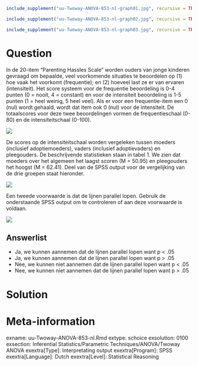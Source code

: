 ```{r, echo = FALSE, results = "hide"}
include_supplement("uu-Twoway-ANOVA-853-nl-graph01.jpg", recursive = TRUE)
```
```{r, echo = FALSE, results = "hide"}
include_supplement("uu-Twoway-ANOVA-853-nl-graph02.jpg", recursive = TRUE)
```
```{r, echo = FALSE, results = "hide"}
include_supplement("uu-Twoway-ANOVA-853-nl-graph03.jpg", recursive = TRUE)
```
Question
========
In de 20-item “Parenting Hassles Scale” worden ouders van jonge kinderen gevraagd om bepaalde, veel voorkomende situaties te beoordelen op (1) hoe vaak het voorkomt (frequentie); en (2) hoeveel last ze er van ervaren (intensiteit). Het score systeem voor de frequentie beoordeling is 0-4 punten (0 = nooit, 4 = constant) en voor de intensiteit beoordeling is 1-5 punten (1 = heel weinig, 5 heel veel). Als er voor een frequentie-item een 0 (nul) wordt gehaald, wordt dat item ook 0 (nul) voor de intensiteit. De totaalscores voor deze twee beoordelingen vormen de frequentieschaal (0-80) en de intensiteitschaal (0-100). 

![](uu-Twoway-ANOVA-853-nl-graph01.jpg)

De scores op de intensiteitschaal worden vergeleken tussen moeders (inclusief adoptiemoeders), vaders (inclusief adoptievaders) en pleegouders. De beschrijvende statistieken staan in tabel 1. We zien dat moeders over het algemeen het laagst scoren (M = 50.95) en pleegouders het hoogst (M = 62.41). Deel van de SPSS output voor de vergelijking van de drie groepen staat hieronder.

![](uu-Twoway-ANOVA-853-nl-graph02.jpg)

Een tweede voorwaarde is dat de lijnen parallel lopen. Gebruik de onderstaande SPSS output om te controleren of aan deze voorwaarde is voldaan.

![](uu-Twoway-ANOVA-853-nl-graph03.jpg)

Answerlist
----------
* Ja, we kunnen aannemen dat de lijnen parallel lopen want p < .05
* Ja, we kunnen aannemen dat de lijnen parallel lopen want p > .05
* Nee, we kunnen niet aannemen dat de lijnen parallel lopen want p < .05
* Nee, we kunnen niet aannemen dat de lijnen parallel lopen want p > .05


Solution
========



Meta-information
================
exname: uu-Twoway-ANOVA-853-nl.Rmd
extype: schoice
exsolution: 0100
exsection: Inferential Statistics/Parametric Techniques/ANOVA/Twoway ANOVA
exextra[Type]: Interpretating output
exextra[Program]: SPSS
exextra[Language]: Dutch
exextra[Level]: Statistical Reasoning